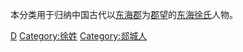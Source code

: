 {{Catnav|頁面分類|历史|歷史學|系譜學|漢族姓氏|徐姓}}
{{Catnav|頁面分類|人文學科|歷史學|系譜學|漢族姓氏|徐姓}}
{{Catnav|頁面分類|人类学|文化人类学|家世與傳承|系譜學|漢族姓氏|徐姓}}

本分类用于归纳中国古代以[[东海郡|东海郡]]为[[郡望|郡望]]的[[东海徐氏|东海徐氏]]人物。

[[Category:士族|D]]
[[Category:徐姓|Category:徐姓]]
[[Category:郯城人|Category:郯城人]]